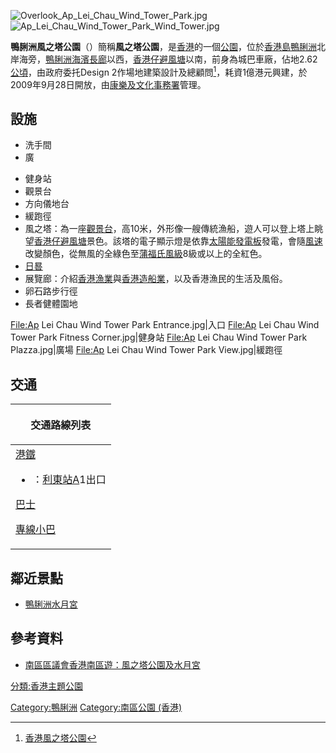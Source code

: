 [[File:Overlook_Ap_Lei_Chau_Wind_Tower_Park.jpg|thumb]]
[[File:Ap_Lei_Chau_Wind_Tower_Park_Wind_Tower.jpg|thumb]]

'''鴨脷洲風之塔公園'''（{{lang-en|Ap Lei Chau Wind Tower Park}}）簡稱'''風之塔公園'''，是[[香港|香港]]的一個[[公園|公園]]，位於[[香港島|香港島]][[鴨脷洲|鴨脷洲]]北岸海旁，[[鴨脷洲海濱長廊|鴨脷洲海濱長廊]]以西，[[香港仔避風塘|香港仔避風塘]]以南，前身為城巴車廠，佔地2.62[[公頃|公頃]]，由政府委托Design 2作場地建築設計及總顧問<ref>[https://d2hk.com/tc/pages/view/details/29 香港風之塔公園]</ref>，耗資1億港元興建，於2009年9月28日開放，由[[康樂及文化事務署|康樂及文化事務署]]管理。

==設施==
*洗手間
*廣

*健身站
*觀景台
*方向儀地台
*緩跑徑
*風之塔：為一座[[觀景台|觀景台]]，高10米，外形像一艘傳統漁船，遊人可以登上塔上眺望[[香港仔避風塘|香港仔避風塘]]景色。該塔的電子顯示燈是依靠[[太陽能發電板|太陽能發電板]]發電，會隨[[風速|風速]]改變顏色，從無風的全綠色至[[蒲福氏風級|蒲福氏風級]]8級或以上的全紅色。
*[[日晷|日晷]]
*展覽廊：介紹[[香港漁業|香港漁業]]與[[香港造船業|香港造船業]]，以及香港漁民的生活及風俗。
*卵石路步行徑
*長者健體園地

<gallery>
File:Ap Lei Chau Wind Tower Park Entrance.jpg|入口
File:Ap Lei Chau Wind Tower Park Fitness Corner.jpg|健身站
File:Ap Lei Chau Wind Tower Park Plazza.jpg|廣場
File:Ap Lei Chau Wind Tower Park View.jpg|緩跑徑
</gallery>

==交通==
{| class="mw-collapsible mw-collapsed wikitable" style="background:white; margin: 0 auto; width: auto;" 
! 交通路線列表
|-
|
;[[港鐵|港鐵]]
*{{港鐵路線標誌|SIL}}：[[利東站|利東站]]A1出口
;[[香港巴士|巴士]]
{{港島巴士簡單列表|90|90B|90C|91|91A|93|93C|95|95C|95P|99|99X|592|595|N90}}
{{過海隧道巴士簡單列表|171|171P|671|671X|N171}}
{{大嶼山巴士簡單列表|A10}}
;[[香港小巴|專線小巴]]
{{港島專線小巴簡單列表|27|29|29A|37|63}}
|}

==鄰近景點==
*[[鴨脷洲水月宮|鴨脷洲水月宮]]

==參考資料==
*[http://www.travelsouth.hk/tc/entertainment/theme-park-and-museums/wind-tower-park-and-shui-yuet-temple 南區區議會香港南區遊：風之塔公園及水月宮]{{Dead link|date=2020年4月 |bot=InternetArchiveBot |fix-attempted=yes }}

{{香港公園}}
{{commonscat|Ap Lei Chau Wind Tower Park}}

{{HK-cult-stub}}


[[分類:香港主題公園|分類:香港主題公園]]
[[Category:鴨脷洲|Category:鴨脷洲]]
[[Category:南區公園_(香港)|Category:南區公園 (香港)]]